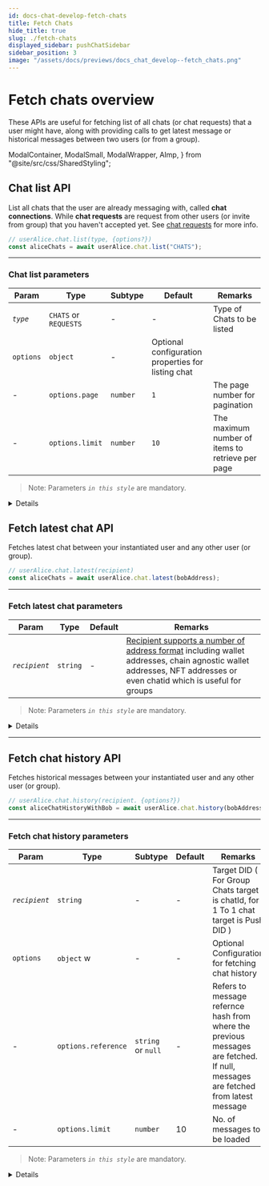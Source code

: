 ```yaml
---
id: docs-chat-develop-fetch-chats
title: Fetch Chats
hide_title: true
slug: ./fetch-chats
displayed_sidebar: pushChatSidebar
sidebar_position: 3
image: "/assets/docs/previews/docs_chat_develop--fetch_chats.png"
---
```


# Fetch chats overview

These APIs are useful for fetching list of all chats (or chat requests) that a user might have, along with providing calls to get latest message or historical messages between two users (or from a group).

<head>
  <title>Fetch Chats | Push Chat | Push Documentation</title>
</head>

  ModalContainer,
  ModalSmall,
  ModalWrapper,
  AImp,
} from "@site/src/css/SharedStyling";

## Chat list API

List all chats that the user are already messaging with, called **chat connections**. While **chat requests** are request from other users (or invite from group) that you haven't accepted yet. See [chat requests](/docs/chat/build/chat-requests/ "Chat Requests section of Push Chat") for more info.

<Tabs className="codetabs" groupId="code-examples">
  <TabItem value="js" attributes={{className: "codetab js"}} default>

```typescript
// userAlice.chat.list(type, {options?})
const aliceChats = await userAlice.chat.list("CHATS");
```

  </TabItem>
</Tabs>

---

### Chat list parameters

| Param     | Type                  | Subtype  | Default                                            | Remarks                                          |
| --------- | --------------------- | -------- | -------------------------------------------------- | ------------------------------------------------ |
| _`type`_  | `CHATS` or `REQUESTS` | -        | -                                                  | Type of Chats to be listed                       |
| `options` | `object`              | -        | Optional configuration properties for listing chat |
| -         | `options.page`        | `number` | `1`                                                | The page number for pagination                   |
| -         | `options.limit`       | `number` | `10`                                               | The maximum number of items to retrieve per page |

> Note: Parameters _`in this style`_ are mandatory.

<Details summary="Expected response">

```typescript
[
  {
    chatId: "6168440929ced5109c50534d40bb98a5e109ebf1d33df966ae898f002fac8973",
    about: null,
    did: "eip155:0x14727F96dF61105661E78275D1A03C4F8aeff562",
    intent: "eip155:0x14727F96dF61105661E78275D1A03C4F8aeff562",
    intentSentBy: "eip155:0x14727F96dF61105661E78275D1A03C4F8aeff562",
    intentTimestamp: "2023-08-29T08:05:03.000Z",
    publicKey:
      '{"key":"-----BEGIN PGP PUBLIC KEY BLOCK-----\\n\\nxsBNBGTt9AcBCADXjt9OEXDQyE7w2veaHqTUN9fALt7c+cubz2nhWfmD07M1\\n5Spm3ScT/4HdlPpUBYnGUKlCT09g663RvvmDzp8442vZhfYeKbetrcNFxfnp\\n+ePQGiLDY0h2FmjQGkmZGP43ZLyhNT4eCIGPcPSpzaWAKw4wgE/tW2hli5m/\\n7e8HFno+bHp2ycNoPJpdqhY77CJL9zPqFdctCPxI5r1/+xkVLcf+NZ+vD7mz\\nq8xVpu3Tij5Jb5ShDPQ3qqPsqdCcB/fpnEtAOT/Ryuf5Qqic/bDrzImfaIO9\\nYmdnuc6uQBR1s8WbLHmOsQvJhe2D8MtggV5HwHbkPqxXBmpGIJnMeLHZABEB\\nAAHNAMLAigQQAQgAPgWCZO30BwQLCQcICZBvKHl019glPAMVCAoEFgACAQIZ\\nAQKbAwIeARYhBEyKE1gcoT4IIxerrG8oeXTX2CU8AADltgf/dREUaHmfMnwa\\nWwcoGxfya7xeSeqGLWoWsCDg55lq0rf59IFKw59AKL+4kKQrmVDW0x6oo844\\nxBv3NBq7OssNbRr4XYIXJN4oP8g0SdOYinTTcnHFjJcRHfTIa+lmlf7fwc7d\\n2DRW3Kyu66OGq9sLzcgI3Q4Fg3VOQGRDdVGF4zJGjPEpnHsJuGCVnbn5L94p\\nMZHEMIahYrYg2asglSByNUZIH+r0Y8rCzKp8rs37X/Q8RBrmW/oTnE/bb+xo\\n1jHgRR3MUs2Ea0oAqv/TwqpBRzMIWQ8tGKfEaJ22p02FJaE5q9KMbLp0mMIe\\nd33xGwOezLKoK5L9cHKg7wmz4sWvUs7ATQRk7fQHAQgApXcZbj43S5sr7v8d\\nq9JwcXkSdpRuzGw5zyauxUUElq2RLKPvsP8En+OJQceKWQcpvz16xLjnSoZI\\nfgIl1wXUaEb2T45rUrWmnoO+Csy2h6FePNmlHOerY2/C0GHQX3XP/B0t41By\\nG/o4losESsBaHEYugHIg5kXhgsGnlgoC3Bu4zHFmIvLlZXjCWYUG2JnhNHlG\\nrD67/Xuox1FO+Hh/rR7sSsWIH6S+SFgG/P4bwiW0JAYQP6bC4tbXfzvKJk2R\\ndeySnppEAwdn/3lCU5QscYIIUXSaPoV3Q6hg+wRigBk2ixkqdOTJmJROTOo3\\nUdnaeGSwP23USJIUncZWgcIokwARAQABwsB2BBgBCAAqBYJk7fQHCZBvKHl0\\n19glPAKbDBYhBEyKE1gcoT4IIxerrG8oeXTX2CU8AABx6Af/XRamjQ4T79rf\\nhNArQt3VuHvpIUP860MCg0aW5rMtZ8q4+TwOyjiEgOUIFx215Yprb3R3NTKV\\nQWJr8n++ZGDmQ8iro8nrRMRELmoEJzyWp3yr0dyr2lx01//bud+vVw+ARPLt\\nVUnX8eguLKRrltQmIRwCqX01PCTiN2RDB2Akd+zlBGRiHoavW9dDdGGBY9wW\\nA2Pyw73BeMzVA3akiGzLsdRIshO0DBALaX0G5ytqyIf3QjXOqO6C7gp9XW7R\\njXhRhzvR9NjZPmSXEeYqYw2CUPxzaLsKoSP4dbXE7Hl+sYJptzke7LE1StzH\\nG64gRgEYMCKvRZaPXYnPJXAZwDhijw==\\n=8aQd\\n-----END PGP PUBLIC KEY BLOCK-----\\n","signature":"DEPRECATED"}',
    profilePicture:
      "data:image/png;base64,iVBORw0KGgoAAAANSUhEUgAAACAAAAAgCAYAAABzenr0AAAAsklEQVR4AcXBQY0DMRBE0Z+SCRhCsBhGAJiAYQwBgzGmZuDk2pPDSKPsqt57zNfzTVKPxX+K0ciEmTATZqXuSRajkdVjkcVoXKnHIovRyOqeZMJMmAmzEurcUffkF6FOJsyEmTAr3BTqXKks7hBmwkyYFb7UPflLdU+yUCcTZsJMmBW+hDong5O6J1diNE7EJWEmzIRZqccii9G4Eur8oh6LTJgJM2H2mK/nGyNhJsyE2QfJZChdHLm7QQAAAABJRU5ErkJggg==",
    threadhash: "bafyreiewla5iyd7rnvjw2c5w6dbab4zkyf2desbowzouijoea2jzakxz6i",
    wallets: "eip155:0x14727F96dF61105661E78275D1A03C4F8aeff562",
    combinedDID:
      "eip155:0x14727F96dF61105661E78275D1A03C4F8aeff562_eip155:0x84a9385e9b97df87b80c2e689997133703853874",
    name: null,
    groupInformation: null,
    msg: {
      fromDID: "eip155:0x14727F96dF61105661E78275D1A03C4F8aeff562",
      toDID: "eip155:0x84a9385e9b97df87b80c2e689997133703853874",
      messageObj: [Object],
      messageContent: "Hello Alice!",
      messageType: "Text",
      timestamp: 1693316103747,
      fromCAIP10: "eip155:0x14727F96dF61105661E78275D1A03C4F8aeff562",
      toCAIP10: "eip155:0x84a9385e9b97df87b80c2e689997133703853874",
      encryptedSecret:
        "-----BEGIN PGP MESSAGE-----\n" +
        "\n" +
        "wcBMA3d9z8TNUuddAQf/U2hMcybh5mUt9FFen5tfZ52PaB0vc2G+wYYIsBfu\n" +
        "zg58rgLy8uGMxvzhtCWhpIE91G62d8M4OmaDa+PLjs8SqyRoyih/9pt8P4cw\n" +
        "UJVHHDcJNC9r6/AV4aZySdz5u5utE7o3iB1FU0Sr9HEQsImmOM7J6LZJ3xWJ\n" +
        "V+o4ToLbqUFYKg2uY1kUXpyX+D6JRinagnAosh4zCICLUqrEkKNqbyV2mr+5\n" +
        "FK+fClWBGCwpf38L220FqHYPQ4bQXks0N07yW4OVjVpCTZVuNttr7PIEqcyZ\n" +
        "qIovbQbkltiDpsb/yYysEHTwBtvugna7xMW7SRY34x3iWm/HBNJmfBG7LnjI\n" +
        "6cHATAMrTKobmmcFTAEH/20nW6aNzfj1vn/5GIWjZ5Z4Rw6G3Syt+0NxPUix\n" +
        "dpKIFOR0/BEJkafGMdlk/vRElsyluKbzykBlIQ0hHGRpGMNEW8s8GrJeiXvV\n" +
        "JSNZ24u5DDk8DIBaJWJnyWM7XzgcmOmn9rvVbvc9qgNNgtDeMIZwUpiDipnA\n" +
        "++7n72h0JSs8dWFQ62FSf5ACHC0UVbPiL3TRrRBEo7vQp4JsJyXp70CUclqU\n" +
        "3ANLvNhINV6GGtpXEKnsBVkkg35HR92nIzk+8HL86SsRUYfXkufzXdkPpmRn\n" +
        "SG7MoDecNf/bwoqP8/l2X2h3R1c+WTQFb6Z+eK/NsJ/AnSErFZh3yEHAi1Rz\n" +
        "yIXSQAEA2KupLnBVC9fqZqhUySvOW/Hs/hD6iEEGIl+U/RC9AwdG2jpg4sVi\n" +
        "f9PhBJ5Tanynb3aHngRKtIzjP5m223A=\n" +
        "=5w+B\n" +
        "-----END PGP MESSAGE-----\n",
      encType: "pgp",
      signature:
        "-----BEGIN PGP SIGNATURE-----\n" +
        "\n" +
        "wsBzBAEBCAAnBYJk7fQHCZBvKHl019glPBYhBEyKE1gcoT4IIxerrG8oeXTX\n" +
        "2CU8AACRLQf/bbeJoUNwRkJYz100R3ULO27HGjKnFeOaMZWRNF8JqWzNmCBL\n" +
        "Cj3aIBkDuCUj7avBsanScbSa7tD8Mc8PZgpSkd22nNH5iHiDJqlPtySJ2KoZ\n" +
        "3ekVXfOgfLlHtN78ghTxABewYQRuB6kwtv3XQW8X9sCL2jEF4NIIl5eXZvIT\n" +
        "nhbHhhOR47k2E0hiHjPv2t3ggrwkrw6ISDgV8qYcrnf7vEFeGHpeSc25QLJH\n" +
        "pXCeeHhH7h4C9L3PEdMt8T+Ne36cfNiwTGdOavin/yfNES6k0kqZxP44hn1M\n" +
        "ZBk4jfyaDUh70mv4FtxdPcdb1TGQsPC1YYAIh/059EBqkdJFhVF4+A==\n" +
        "=DBch\n" +
        "-----END PGP SIGNATURE-----\n",
      sigType: "pgpv2",
      verificationProof:
        "pgpv2:-----BEGIN PGP SIGNATURE-----\n" +
        "\n" +
        "wsBzBAEBCAAnBYJk7fQHCZBvKHl019glPBYhBEyKE1gcoT4IIxerrG8oeXTX\n" +
        "2CU8AADsmwf/UpJCmnqztJLt1Ltg0OD7xoDvumitRwkfhnXzUdBWxM3i7vj4\n" +
        "cfjtcpQI2R5W0TXj9e2fymimIc98kjUqpDiUIaVAuD0OnEbJdIluGLBTJeks\n" +
        "YTRikqkgjFJT9Y6/2VRQj59IR0rgC0sec8mSKPlxuhixkdSS7Wec0+84cGmX\n" +
        "aieskReKeitKacYkU4Uf82Klc7Ft8+duBsaMGR3TS22PzHfYIHmy+8Z3b1SK\n" +
        "pMyJ8NBXCG2F+05WdoUsXBR+lO74RjSDWnWZlgRngWjjvSXQuZ/QznIyBVmQ\n" +
        "oOxJM5LSCCwH6ch5J/HmXudJG+3wsCINchvSQx0LntZUoeSp8cezvg==\n" +
        "=KUqZ\n" +
        "-----END PGP SIGNATURE-----\n",
      link: null,
    },
  },
];
```

| Param            | Type           | Remarks                                                                                                                         |
| ---------------- | -------------- | ------------------------------------------------------------------------------------------------------------------------------- |
| msg              | `IMessageIPFS` | message object                                                                                                                  |
| did              | `string`       | user DID                                                                                                                        |
| wallets          | `string`       | user wallets                                                                                                                    |
| profilePicture   | `string`       | user profile picture                                                                                                            |
| publicKey        | `string`       | user public key                                                                                                                 |
| about            | `string`       | user description                                                                                                                |
| threadhash       | `string`       | cid from the latest message sent on this conversation                                                                           |
| intent           | `string`       | addresses concatenated from the users who have approved the intent                                                              |
| intentSentBy     | `string`       | address of the user who sent the intent                                                                                         |
| intentTimestamp  | `number`       | timestamp of the intent                                                                                                         |
| combinedDID      | `string`       | concatenated addresses of the members of this chat (for DM the 2 addresses and from Group the addresses from all group members) |
| cid              | `string`       | content identifier on IPFS                                                                                                      |
| chatId           | `string`       | chat identifier                                                                                                                 |
| groupInformation | `GroupDTO`     | if group chat, all group information                                                                                            |

</Details>

## Fetch latest chat API

Fetches latest chat between your instantiated user and any other user (or group).

<Tabs className="codetabs" groupId="code-examples">
  <TabItem value="js" attributes={{className: "codetab js"}} default>

```typescript
// userAlice.chat.latest(recipient)
const aliceChats = await userAlice.chat.latest(bobAddress);
```

  </TabItem>
</Tabs>

---

### Fetch latest chat parameters

| Param         | Type     | Default | Remarks                                                                                                                                                                                                   |
| ------------- | -------- | ------- | --------------------------------------------------------------------------------------------------------------------------------------------------------------------------------------------------------- |
| _`recipient`_ | `string` | -       | [Recipient supports a number of address format](/docs/chat/supported-wallet-standards/ "Supported wallet standards for Push Chat") including wallet addresses, chain agnostic wallet addresses, NFT addresses or even chatid which is useful for groups |

> Note: Parameters _`in this style`_ are mandatory.

<Details summary="Expected response">

```typescript
[
  {
    link: "bafyreibfikschwlfi275hr7lrfqgj73mf6absailazh4sm5fwihspy2ky4",
    toDID: "eip155:0xb340E384FC4549591bc7994b0f90074753dEC72a",
    encType: "pgp",
    fromDID: "eip155:0x0F1AAC847B5720DDf01BFa07B7a8Ee641690816d",
    sigType: "pgp",
    toCAIP10: "eip155:0xb340E384FC4549591bc7994b0f90074753dEC72a",
    signature:
      "-----BEGIN PGP SIGNATURE-----\n" +
      "\n" +
      "wsBzBAEBCAAnBQJjh5tjCRBaJmgmByp5FRYhBJC23yBJT2d/pTAID1omaCYH\n" +
      "KnkVAAAZmwf/buPLw6caSZmYnw6D3/p6HF1kWlkGUOTP4RasaU/6dkeDaZs9\n" +
      "SJlz2wC8oOpBGWHMJ/5n3ZWmU71E6U7IKIY793MyIv5t32vTNkwsRHUX7IIn\n" +
      "QFF+FzTIEtHHVTRlnkqNR2YUk1kqcpZCZWHfahi5W2d/WkXlFNdvyyFH4W8L\n" +
      "d03FGhOyXbWwU3xicBz5mSBpIFaaSCXl1SdgJDPXLSk3b65EEOjCOaiz85xC\n" +
      "G+6SW4RUzCGSDcOd9F2EXvvY5H9LgQNi1jjlZn6JrPTPJTJ+wXZXzcZmtOXG\n" +
      "EKcwvPbbPY9wd+gavRSOgYLYn5xoZQW/o3hW7AQlbC5Kj6js48Z0HQ==\n" +
      "=qLiJ\n" +
      "-----END PGP SIGNATURE-----\n",
    timestamp: 1669831523684,
    fromCAIP10: "eip155:0x0F1AAC847B5720DDf01BFa07B7a8Ee641690816d",
    messageType: "Text",
    messageContent: "Hi",
    encryptedSecret:
      "-----BEGIN PGP MESSAGE-----\n" +
      "\n" +
      "wcBMA1fn1CNqxQ7nAQgArlo75qe54WerfRKFv1+F9j4NRMvSTgUztvIe51eg\n" +
      "d5MVuj6RYxKERr2bTuBt5cMDJMlNuTnBBkPe4L8+SlsI46L9wmXV9xLoZq1a\n" +
      "94JdxD98RGMF99Jde/3hC/X6GS1yVqPpKPKdWx/tkOPeyqeO/wFF7kqShgIi\n" +
      "Wgq6hGz1fzD3GZhKGY0VSLuC3s0aUy/qw5En1Xd0uX0jdXBl07IIj8p1G2zx\n" +
      "9BuVlksSK34yvIc0RQfCeRadMHkxbA0Hyj31Wrr+Y310YLTppL0s5bQR9APL\n" +
      "WHsIztJ1fHTnXsPhnA7YG0SQpHTyJhuX3rgBjxGrvbZBArmZ+R/Pq9IkOkJe\n" +
      "z8HATAMOsbaZjGN5JwEH/jYjLN6AFRWeaB5CSBSAF+CvHsUgadGmxTdSHBM6\n" +
      "LM9rfGg/MCnpRBuHckA0NNZh+wepq6TDA54ZopsdP14gHj4MKCdfqZr86Jft\n" +
      "ldtjeSgPTFEEJxPMJ4/Z3UeFU9rvOgfxX6l0eHWS0MYwJ3sVYvSyqqHir1K5\n" +
      "TRdEIgtQ3NvLTKkX4bKTSU+SInrvDA+wsc2BcBsbgNhRiGb+XYrbqXBshL1a\n" +
      "lIdpnomkAQgOZMO2n347uURYoruH3OtFeNABJ9D/nEU+LdhDOPGZPefvPBc5\n" +
      "BxK4ExKZ2Wo/TZw8lgC53uqOljsGV63Hp71LkyesKWu5/+vdVrYx/vU63shh\n" +
      "x/TSQAEiaFYEfkWSOthtH0nrJHhkY7FWgjp/1bj/J4J9HCQrVtt2WlQfhowZ\n" +
      "ILxhKk/vep0sJviM3SfJ4hPtoYpZESc=\n" +
      "=43Ta\n" +
      "-----END PGP MESSAGE-----\n",
  },
];
```

| Param             | Type     | Remarks                                     |
| ----------------- | -------- | ------------------------------------------- |
| `fromCAIP10`      | `string` | sender address                              |
| `toCAIP10`        | `string` | receiver address                            |
| `fromDID`         | `string` | sender did                                  |
| `toDID`           | `string` | receiver did                                |
| `messageType`     | `string` | message type                                |
| `messageContent`  | `string` | message content                             |
| `signature`       | `string` | signature of the message                    |
| `sigType`         | `string` | signature type                              |
| `link`            | `string` | content identifier of the previous messages |
| `timestamp`       | `number` | timestamp of the message                    |
| `encType`         | `string` | encryption type                             |
| `encryptedSecret` | `string` | encrypted secret                            |

</Details>

---

## Fetch chat history API

Fetches historical messages between your instantiated user and any other user (or group).

<Tabs className="codetabs" groupId="code-examples">
  <TabItem value="js" attributes={{className: "codetab js"}} default>

```typescript
// userAlice.chat.history(recipient. {options?})
const aliceChatHistoryWithBob = await userAlice.chat.history(bobAddress);
```

  </TabItem>
</Tabs>

---

### Fetch chat history parameters

| Param         | Type                | Subtype            | Default | Remarks                                                                                                                         |
| ------------- | ------------------- | ------------------ | ------- | ------------------------------------------------------------------------------------------------------------------------------- |
| _`recipient`_ | `string`            | -                  | -       | Target DID ( For Group Chats target is chatId, for 1 To 1 chat target is Push DID )                                             |
| `options`     | `object` w          | -                  | -       | Optional Configuration for fetching chat history                                                                                |
| -             | `options.reference` | `string` or `null` | -       | Refers to message refernce hash from where the previous messages are fetched. If null, messages are fetched from latest message |
| -             | `options.limit`     | `number`           | 10      | No. of messages to be loaded                                                                                                    |

> Note: Parameters _`in this style`_ are mandatory.

<Details summary="Expected response">

```typescript
[
  {
    link: "bafyreibfikschwlfi275hr7lrfqgj73mf6absailazh4sm5fwihspy2ky4",
    toDID: "eip155:0xb340E384FC4549591bc7994b0f90074753dEC72a",
    encType: "pgp",
    fromDID: "eip155:0x0F1AAC847B5720DDf01BFa07B7a8Ee641690816d",
    sigType: "pgp",
    toCAIP10: "eip155:0xb340E384FC4549591bc7994b0f90074753dEC72a",
    signature:
      "-----BEGIN PGP SIGNATURE-----\n" +
      "\n" +
      "wsBzBAEBCAAnBQJjh5tjCRBaJmgmByp5FRYhBJC23yBJT2d/pTAID1omaCYH\n" +
      "KnkVAAAZmwf/buPLw6caSZmYnw6D3/p6HF1kWlkGUOTP4RasaU/6dkeDaZs9\n" +
      "SJlz2wC8oOpBGWHMJ/5n3ZWmU71E6U7IKIY793MyIv5t32vTNkwsRHUX7IIn\n" +
      "QFF+FzTIEtHHVTRlnkqNR2YUk1kqcpZCZWHfahi5W2d/WkXlFNdvyyFH4W8L\n" +
      "d03FGhOyXbWwU3xicBz5mSBpIFaaSCXl1SdgJDPXLSk3b65EEOjCOaiz85xC\n" +
      "G+6SW4RUzCGSDcOd9F2EXvvY5H9LgQNi1jjlZn6JrPTPJTJ+wXZXzcZmtOXG\n" +
      "EKcwvPbbPY9wd+gavRSOgYLYn5xoZQW/o3hW7AQlbC5Kj6js48Z0HQ==\n" +
      "=qLiJ\n" +
      "-----END PGP SIGNATURE-----\n",
    timestamp: 1669831523684,
    fromCAIP10: "eip155:0x0F1AAC847B5720DDf01BFa07B7a8Ee641690816d",
    messageType: "Text",
    messageContent: "Hi",
    encryptedSecret:
      "-----BEGIN PGP MESSAGE-----\n" +
      "\n" +
      "wcBMA1fn1CNqxQ7nAQgArlo75qe54WerfRKFv1+F9j4NRMvSTgUztvIe51eg\n" +
      "d5MVuj6RYxKERr2bTuBt5cMDJMlNuTnBBkPe4L8+SlsI46L9wmXV9xLoZq1a\n" +
      "94JdxD98RGMF99Jde/3hC/X6GS1yVqPpKPKdWx/tkOPeyqeO/wFF7kqShgIi\n" +
      "Wgq6hGz1fzD3GZhKGY0VSLuC3s0aUy/qw5En1Xd0uX0jdXBl07IIj8p1G2zx\n" +
      "9BuVlksSK34yvIc0RQfCeRadMHkxbA0Hyj31Wrr+Y310YLTppL0s5bQR9APL\n" +
      "WHsIztJ1fHTnXsPhnA7YG0SQpHTyJhuX3rgBjxGrvbZBArmZ+R/Pq9IkOkJe\n" +
      "z8HATAMOsbaZjGN5JwEH/jYjLN6AFRWeaB5CSBSAF+CvHsUgadGmxTdSHBM6\n" +
      "LM9rfGg/MCnpRBuHckA0NNZh+wepq6TDA54ZopsdP14gHj4MKCdfqZr86Jft\n" +
      "ldtjeSgPTFEEJxPMJ4/Z3UeFU9rvOgfxX6l0eHWS0MYwJ3sVYvSyqqHir1K5\n" +
      "TRdEIgtQ3NvLTKkX4bKTSU+SInrvDA+wsc2BcBsbgNhRiGb+XYrbqXBshL1a\n" +
      "lIdpnomkAQgOZMO2n347uURYoruH3OtFeNABJ9D/nEU+LdhDOPGZPefvPBc5\n" +
      "BxK4ExKZ2Wo/TZw8lgC53uqOljsGV63Hp71LkyesKWu5/+vdVrYx/vU63shh\n" +
      "x/TSQAEiaFYEfkWSOthtH0nrJHhkY7FWgjp/1bj/J4J9HCQrVtt2WlQfhowZ\n" +
      "ILxhKk/vep0sJviM3SfJ4hPtoYpZESc=\n" +
      "=43Ta\n" +
      "-----END PGP MESSAGE-----\n",
  },
  {
    link: null,
    toDID: "eip155:0x0F1AAC847B5720DDf01BFa07B7a8Ee641690816d",
    encType: "PlainText",
    fromDID: "eip155:0xb340E384FC4549591bc7994b0f90074753dEC72a",
    sigType: "",
    toCAIP10: "eip155:0x0F1AAC847B5720DDf01BFa07B7a8Ee641690816d",
    signature: "",
    timestamp: 1669831499724,
    fromCAIP10: "eip155:0xb340E384FC4549591bc7994b0f90074753dEC72a",
    messageType: "Text",
    messageContent: "Hey Fabio!",
    encryptedSecret: "",
  },
];
```

| Param             | Type     | Remarks                                     |
| ----------------- | -------- | ------------------------------------------- |
| `fromCAIP10`      | `string` | sender address                              |
| `toCAIP10`        | `string` | receiver address                            |
| `fromDID`         | `string` | sender did                                  |
| `toDID`           | `string` | receiver did                                |
| `messageType`     | `string` | message type                                |
| `messageContent`  | `string` | message content                             |
| `signature`       | `string` | signature of the message                    |
| `sigType`         | `string` | signature type                              |
| `link`            | `string` | content identifier of the previous messages |
| `timestamp`       | `number` | timestamp of the message                    |
| `encType`         | `string` | encryption type                             |
| `encryptedSecret` | `string` | encrypted secret                            |

</Details>
